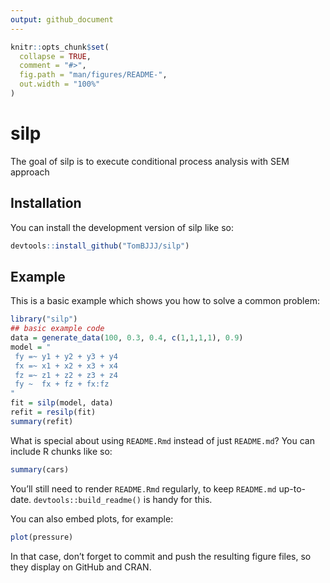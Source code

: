 ```yaml
---
output: github_document
---
```


<!-- README.md is generated from README.Rmd. Please edit that file -->

```r
knitr::opts_chunk$set(
  collapse = TRUE,
  comment = "#>",
  fig.path = "man/figures/README-",
  out.width = "100%"
)
```

# silp

<!-- badges: start -->
<!-- badges: end -->

The goal of silp is to execute conditional process analysis with SEM approach

## Installation

You can install the development version of silp like so:

``` r
devtools::install_github("TomBJJJ/silp")
```

## Example

This is a basic example which shows you how to solve a common problem:

```r
library("silp")
## basic example code
data = generate_data(100, 0.3, 0.4, c(1,1,1,1), 0.9)
model = "
 fy =~ y1 + y2 + y3 + y4
 fx =~ x1 + x2 + x3 + x4
 fz =~ z1 + z2 + z3 + z4
 fy ~  fx + fz + fx:fz
"
fit = silp(model, data)
refit = resilp(fit)
summary(refit)
```

What is special about using `README.Rmd` instead of just `README.md`? You can include R chunks like so:

```r
summary(cars)
```

You'll still need to render `README.Rmd` regularly, to keep `README.md` up-to-date. `devtools::build_readme()` is handy for this.

You can also embed plots, for example:

```r
plot(pressure)
```

In that case, don't forget to commit and push the resulting figure files, so they display on GitHub and CRAN.
